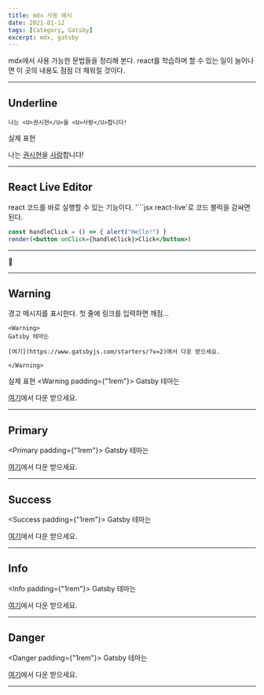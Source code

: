 ```yaml
---
title: mdx 사용 예시
date: 2021-01-12
tags: [Category, Gatsby]
excerpt: mdx, gatsby
---
```


mdx에서 사용 가능한 문법들을 정리해 본다. react를 학습하며 할 수 있는 일이 늘어나면 이 곳의 내용도 점점 더 채워질 것이다.

---

## Underline

```mdx
나는 <U>권시현</U>을 <U>사랑</U>합니다!

```

실제 표현

나는 <U>권시현</U>을 <U>사랑</U>합니다!

---

## React Live Editor
react 코드를 바로 실행할 수 있는 기능이다. '```jsx react-live'로 코드 블럭을 감싸면 된다.
```jsx react-live
const handleClick = () => { alert("Hello!") }
render(<button onClick={handleClick}>Click</button>)

```

---

<!-- Collapsable Component -->

<Collapsable title="Expand Me" titleSize="2rem">

🥰

</Collapsable>

---

## Warning

경고 메시지를 표시한다. 첫 줄에 링크를 입력하면 깨짐...
```mdx
<Warning>
Gatsby 테마는

[여기](https://www.gatsbyjs.com/starters/?v=2)에서 다운 받으세요.

</Warning>

```

실제 표현
<Warning padding={"1rem"}>
Gatsby 테마는

[여기](https://www.gatsbyjs.com/starters/?v=2)에서 다운 받으세요.

</Warning>

---

## Primary

<Primary padding={"1rem"}>
Gatsby 테마는

[여기](https://www.gatsbyjs.com/starters/?v=2)에서 다운 받으세요.

</Primary>

---

## Success

<Success padding={"1rem"}>
Gatsby 테마는

[여기](https://www.gatsbyjs.com/starters/?v=2)에서 다운 받으세요.

</Success>

---

## Info

<Info padding={"1rem"}>
Gatsby 테마는

[여기](https://www.gatsbyjs.com/starters/?v=2)에서 다운 받으세요.

</Info>

---

## Danger

<Danger padding={"1rem"}>
Gatsby 테마는

[여기](https://www.gatsbyjs.com/starters/?v=2)에서 다운 받으세요.

</Danger>

---